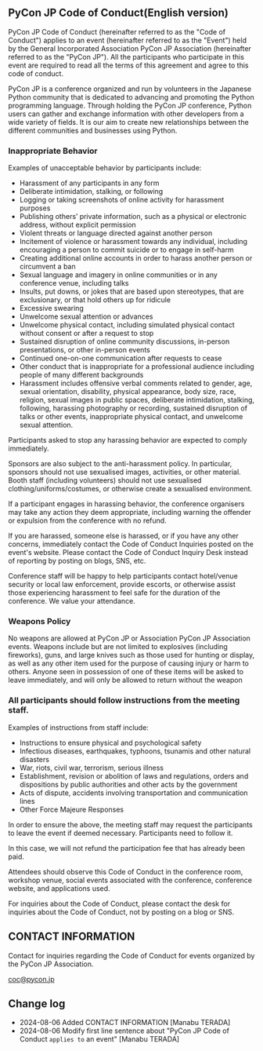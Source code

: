 ## PyCon JP Code of Conduct(English version)

PyCon JP Code of Conduct (hereinafter referred to as the "Code of Conduct") applies to an event (hereinafter referred to as the "Event") held by the General Incorporated Association PyCon JP Association (hereinafter referred to as the "PyCon JP").
All the participants who participate in this event are required to read all the terms of this agreement and agree to this code of conduct.

PyCon JP is a conference organized and run by volunteers in the Japanese Python community that is dedicated to advancing and promoting the Python programming language.
Through holding the PyCon JP conference, Python users can gather and exchange information with other developers from a wide variety of fields.
It is our aim to create new relationships between the different communities and businesses using Python.

### Inappropriate Behavior

Examples of unacceptable behavior by participants include:

* Harassment of any participants in any form
* Deliberate intimidation, stalking, or following
* Logging or taking screenshots of online activity for harassment purposes
* Publishing others’ private information, such as a physical or electronic address, without explicit permission
* Violent threats or language directed against another person
* Incitement of violence or harassment towards any individual, including encouraging a person to commit suicide or to engage in self-harm
* Creating additional online accounts in order to harass another person or circumvent a ban
* Sexual language and imagery in online communities or in any conference venue, including talks
* Insults, put downs, or jokes that are based upon stereotypes, that are exclusionary, or that hold others up for ridicule
* Excessive swearing
* Unwelcome sexual attention or advances
* Unwelcome physical contact, including simulated physical contact without consent or after a request to stop
* Sustained disruption of online community discussions, in-person presentations, or other in-person events
* Continued one-on-one communication after requests to cease
* Other conduct that is inappropriate for a professional audience including people of many different backgrounds
* Harassment includes offensive verbal comments related to gender, age, sexual orientation, disability, physical appearance, body size, race, religion, sexual images in public spaces, deliberate intimidation, stalking, following, harassing photography or recording, sustained disruption of talks or other events, inappropriate physical contact, and unwelcome sexual attention.

Participants asked to stop any harassing behavior are expected to comply immediately.

Sponsors are also subject to the anti-harassment policy.
In particular, sponsors should not use sexualised images, activities, or other material.
Booth staff (including volunteers) should not use sexualised clothing/uniforms/costumes, or otherwise create a sexualised environment.

If a participant engages in harassing behavior, the conference organisers may take any action they deem appropriate, including warning the offender or expulsion from the conference with no refund.

If you are harassed, someone else is harassed, or if you have any other concerns, immediately contact the Code of Conduct Inquiries posted on the event's website.
Please contact the Code of Conduct Inquiry Desk instead of reporting by posting on blogs, SNS, etc.

Conference staff will be happy to help participants contact hotel/venue security or local law enforcement, provide escorts, or otherwise assist those experiencing harassment to feel safe for the duration of the conference.
We value your attendance.

### Weapons Policy

No weapons are allowed at PyCon JP or Association PyCon JP Association events.
Weapons include but are not limited to explosives (including fireworks), guns, and large knives such as those used for hunting or display, as well as any other item used for the purpose of causing injury or harm to others.
Anyone seen in possession of one of these items will be asked to leave immediately, and will only be allowed to return without the weapon

### All participants should follow instructions from the meeting staff.

Examples of instructions from staff include:

* Instructions to ensure physical and psychological safety
* Infectious diseases, earthquakes, typhoons, tsunamis and other natural disasters
* War, riots, civil war, terrorism, serious illness
* Establishment, revision or abolition of laws and regulations, orders and dispositions by public authorities and other acts by the government
* Acts of dispute, accidents involving transportation and communication lines
* Other Force Majeure Responses

In order to ensure the above, the meeting staff may request the participants to leave the event if deemed necessary.
Participants need to follow it.

In this case, we will not refund the participation fee that has already been paid.

Attendees should observe this Code of Conduct in the conference room, workshop venue, social events associated with the conference, conference website, and applications used.

For inquiries about the Code of Conduct, please contact the desk for inquiries about the Code of Conduct, not by posting on a blog or SNS.

## CONTACT INFORMATION

Contact for inquiries regarding the Code of Conduct for events organized by the PyCon JP Association.

[coc@pycon.jp](mailto:coc@pycon.jp)

## Change log

- 2024-08-06 Added CONTACT INFORMATION [Manabu TERADA]
- 2024-08-06 Modify first line sentence about "PyCon JP Code of Conduct `applies to` an event" [Manabu TERADA]
